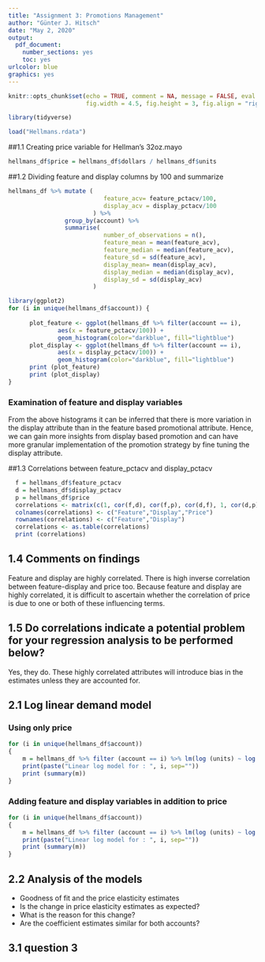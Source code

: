 ```yaml
---
title: "Assignment 3: Promotions Management"
author: "Günter J. Hitsch"
date: "May 2, 2020"
output:
  pdf_document:
    number_sections: yes
    toc: yes
urlcolor: blue
graphics: yes
---
```


```r
knitr::opts_chunk$set(echo = TRUE, comment = NA, message = FALSE, eval = FALSE,
                      fig.width = 4.5, fig.height = 3, fig.align = "right")
```

\setlength{\parskip}{6pt}
\newpage


```r
library(tidyverse)
```

\bigskip

```r
load("Hellmans.rdata")
```

##1.1 Creating price variable for Hellman's 32oz.mayo
```r
hellmans_df$price = hellmans_df$dollars / hellmans_df$units
```

##1.2 Dividing feature and display columns by 100 and summarize
```r
hellmans_df %>% mutate (
                           feature_acv= feature_pctacv/100, 
                           display_acv = display_pctacv/100
                        ) %>%
                group_by(account) %>%
                summarise(
                           number_of_observations = n(),
                           feature_mean = mean(feature_acv),
                           feature_median = median(feature_acv),
                           feature_sd = sd(feature_acv),
                           display_mean= mean(display_acv),
                           display_median = median(display_acv),
                           display_sd = sd(display_acv)
                        )
```

```r
library(ggplot2)
for (i in unique(hellmans_df$account)) {
  
      plot_feature <- ggplot(hellmans_df %>% filter(account == i), 
              aes(x = feature_pctacv/100)) +
              geom_histogram(color="darkblue", fill="lightblue")
      plot_display <- ggplot(hellmans_df %>% filter(account == i), 
              aes(x = display_pctacv/100)) +
              geom_histogram(color="darkblue", fill="lightblue")
      print (plot_feature)
      print (plot_display)
}

```

### Examination of feature and display variables
From the above histograms it can be inferred that there is more variation in the display attribute than in the feature based promotional attribute. Hence, we can gain more insights from display based promotion and can have more granular implementation of the promotion strategy by fine tuning the display attribute.

##1.3 Correlations between feature_pctacv and display_pctacv
```r
  f = hellmans_df$feature_pctacv
  d = hellmans_df$display_pctacv
  p = hellmans_df$price
  correlations <- matrix(c(1, cor(f,d), cor(f,p), cor(d,f), 1, cor(d,p)),ncol=3,byrow=TRUE)
  colnames(correlations) <- c("Feature","Display","Price")
  rownames(correlations) <- c("Feature","Display")
  correlations <- as.table(correlations)
  print (correlations)
```

## 1.4 Comments on findings
Feature and display are highly correlated. There is high inverse correlation between feature-display and price too. Because feature and display are highly correlated, it is difficult to ascertain whether the correlation of price is due to one or both of these influencing terms.

## 1.5 Do correlations indicate a potential problem for your regression analysis to be performed below?

Yes, they do. These highly correlated attributes will introduce bias in the estimates unless they are accounted for.

## 2.1 Log linear demand model

### Using only price
```r
for (i in unique(hellmans_df$account))
{
    m = hellmans_df %>% filter (account == i) %>% lm(log (units) ~ log (price), .)
    print(paste("Linear log model for : ", i, sep=""))
    print (summary(m))
}
```

### Adding feature and display variables in addition to price
```r
for (i in unique(hellmans_df$account))
{
    m = hellmans_df %>% filter (account == i) %>% lm(log (units) ~ log (price) + feature_pctacv + display_pctacv, .)
    print(paste("Linear log model for : ", i, sep=""))
    print (summary(m))
}
```

## 2.2 Analysis of the models
* Goodness of fit and the price elasticity estimates
* Is the change in price elasticity estimates as expected?
* What is the reason for this change? 
* Are the coefficient estimates similar for both accounts?

## 3.1 question 3
